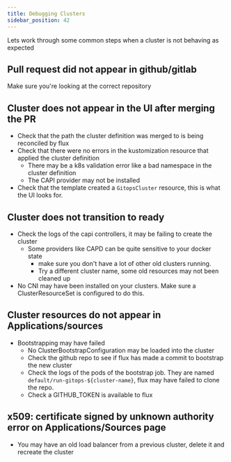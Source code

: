 ```yaml
---
title: Debugging Clusters
sidebar_position: 42
---
```


Lets work through some common steps when a cluster is not behaving as expected

## Pull request did not appear in github/gitlab

Make sure you're looking at the correct repository

## Cluster does not appear in the UI after merging the PR

- Check that the path the cluster definition was merged to is being reconciled by flux
- Check that there were no errors in the kustomization resource that applied the cluster definition
  - There may be a k8s validation error like a bad namespace in the cluster definition
  - The CAPI provider may not be installed
- Check that the template created a `GitopsCluster` resource, this is what the UI looks for.

## Cluster does not transition to ready

- Check the logs of the capi controllers, it may be failing to create the cluster
  - Some providers like CAPD can be quite sensitive to your docker state
    - make sure you don't have a lot of other old clusters running.
    - Try a different cluster name, some old resources may not been cleaned up
- No CNI may have been installed on your clusters. Make sure a ClusterResourceSet is configured to do this.

## Cluster resources do not appear in Applications/sources

- Bootstrapping may have failed
  - No ClusterBootstrapConfiguration may be loaded into the cluster
  - Check the github repo to see if flux has made a commit to bootstrap the new cluster
  - Check the logs of the pods of the bootstrap job. They are named `default/run-gitops-${cluster-name}`, flux may have failed to clone the repo.
  - Check a GITHUB_TOKEN is available to flux

## x509: certificate signed by unknown authority error on Applications/Sources page

- You may have an old load balancer from a previous cluster, delete it and recreate the cluster

